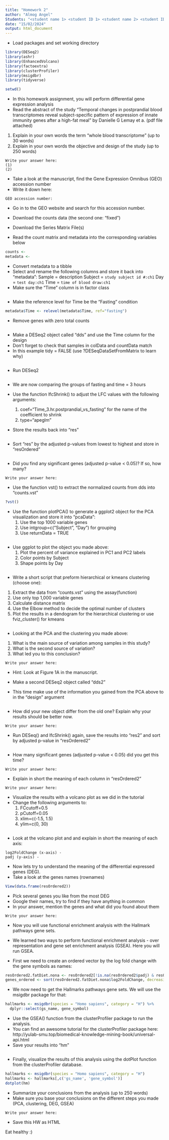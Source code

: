 ```yaml
---
title: "Homework 2"
author: "Almog Angel"
Students: "<student name 1> <student ID 1> <student name 2> <student ID 2>"
date: "15/02/2024"
output: html_document
---
```


- Load packages and set working directory
```r
library(DESeq2)
library(ashr)
library(EnhancedVolcano)
library(factoextra)
library(clusterProfiler)
library(msigdbr)
library(tidyverse)

setwd()
```

- In this homework assignment, you will perform differential gene expression analysis
- Read the abstract of the study "Temporal changes in postprandial blood transcriptomes reveal subject-specific pattern of expression of innate immunity genes after a high-fat meal" by Danielle G Lemay et a. (pdf file attached)

(1) Explain in your own words the term "whole blood transcriptome" (up to 30 words)
(2) Explain in your own words the objective and design of the study (up to 250 words)
```{}
Write your answer here:
(1)
(2)
```

- Take a look at the manuscript, find the Gene Expression Omnibus (GEO) accession number
- Write it down here:
```{}
GEO accession number:
```

- Go in to the GEO website and search for this accession number.
- Download the counts data (the second one: "fixed")
- Download the Series Matrix File(s)

- Read the count matrix and metadata into the corresponding variables below
```r
counts <- 
metadata <- 
```

- Convert metadata to a tibble
- Select and rename the following columns and store it back into "metadata":
Sample = description
Subject = `study subject id #:ch1`
Day = `test day:ch1`
Time = `time of blood draw:ch1`
- Make sure the "Time" column is in factor class
```r

```

- Make the reference level for Time be the "Fasting" condition
```r
metadata$Time <- relevel(metadata$Time, ref="fasting")
```

- Remove genes with zero total counts
```r

```


- Make a DESeq2 object called "dds" and use the Time column for the design
* Don't forget to check that samples in colData and countData match
* In this example tidy = FALSE (use ?DESeqDataSetFromMatrix to learn why)
```r

```

- Run DESeq2
```r

```

- We are now comparing the groups of fasting and time = 3 hours 

- Use the function lfcShrink() to adjust the LFC values with the following arguments:
  (1) coef="Time_3.hr.postprandial_vs_fasting" for the name of the coefficient to shrink
  (2) type="apeglm"
- Store the results back into "res"
```r

```


- Sort "res" by the adjusted p-values from lowest to highest and store in "resOrdered"
```r

```

- Did you find any significant genes (adjusted p-value < 0.05)? If so, how many?
```{}
Write your answer here:

```

- Use the function vst() to extract the normalized counts from dds into "counts.vst"
```r
?vst()

```

- Use the function plotPCA() to generate a ggplot2 object for the PCA visualization and store it into "pcaData":
  (1) Use the top 1000 variable genes
  (2) Use intgroup=c("Subject", "Day") for grouping
  (3) Use returnData = TRUE
```r

```

- Use ggplot to plot the object you made above:
  (1) Plot the percent of variance explained in PC1 and PC2 labels
  (2) Color points by Subject
  (3) Shape points by Day
```r

```


- Write a short script that preform hierarchical or kmeans clustering (choose one):
(1) Extract the data from "counts.vst" using the assay(function)
(2) Use only top 1,000 variable genes
(3) Calculate distance matrix
(4) Use the Elbow method to decide the optimal number of clusters
(5) Plot the results in a dendogram for the hierarchical clustering or use fviz_cluster() for kmeans

```r

```


- Looking at the PCA and the clustering you made above:
(1) What is the main source of variation among samples in this study?
(2) What is the second source of variation?
(3) What led you to this conclusion?
```{}
Write your answer here:

```
* Hint: Look at Figure 1A in the manuscript.


- Make a second DESeq2 object called "dds2"
- This time make use of the information you gained from the PCA above to in the "design" argument
```r

```

- How did your new object differ from the old one? Explain why your results should be better now.
```{}
Write your answer here:

```

- Run DESeq() and lfcShrink() again, save the results into "res2" and sort by adjusted p-value in "resOrdered2"
```r

```

- How many significant genes (adjusted p-value < 0.05) did you get this time?
```{}
Write your answer here:

```

- Explain in short the meaning of each column in "resOrdered2"
```{}
Write your answer here:

```

- Visualize the results with a volcano plot as we did in the tutorial
- Change the following arguments to:
  (1) FCcutoff=0.5
  (2) pCutoff=0.05
  (3) xlim=c(-1.5, 1.5)
  (4) ylim=c(0, 30)
```r


```

- Look at the volcano plot and and explain in short the meaning of each axis:
```{}
log2FoldChange (x-axis) -
padj (y-axis) - 
```


- Now lets try to understand the meaning of the differential expressed genes (DEG).
- Take a look at the genes names (rownames)
```r
View(data.frame(resOrdered2))
```

- Pick several genes you like from the most DEG
- Google their names, try to find if they have anything in common
- In your answer, mention the genes and what did you found about them
```{}
Write your answer here:

```

- Now you  will use functional enrichment analysis with the Hallmark pathways gene sets.
- We learned two ways to perform functional enrichment analysis - over representation and gene set enrichment analysis (GSEA). Here you will run GSEA.  

- First we need to create an ordered vector by the log fold change with the gene symbols as names:
```r
resOrdered2.fatDiet.nona <- resOrdered2[!is.na(resOrdered2$padj) & resOrdered2$log2FoldChange > 0,]
genes_ordered <- sort(resOrdered2.fatDiet.nona$log2FoldChange, decreasing = T)
```

- We now need to get the Hallmarks pathways gene sets. We will use the msigdbr package for that:
```r
hallmarks <- msigdbr(species = "Homo sapiens", category = "H") %>% 
  dplyr::select(gs_name, gene_symbol)
```

- Use the GSEA() function from the clusterProfiler package to run the analysis.
- You can find an awesome tutorial for the clusterProfiler package here: http://yulab-smu.top/biomedical-knowledge-mining-book/universal-api.html
- Save your results into "hm"
```r

```

- Finally, visualize the results of this analysis using the dotPlot function from the clusterProfiler database.
```r
hallmarks <- msigdbr(species = "Homo sapiens", category = "H")
hallmarks <- hallmarks[,c('gs_name', 'gene_symbol')]
dotplot(hm)
```
- Summarize your conclusions from the analysis (up to 250 words)
- Make sure you base your conclusions on the different steps you made (PCA, clustering, DEG, GSEA) 
```{}
Write your answer here:

```

- Save this HW as HTML  

Eat healthy :)